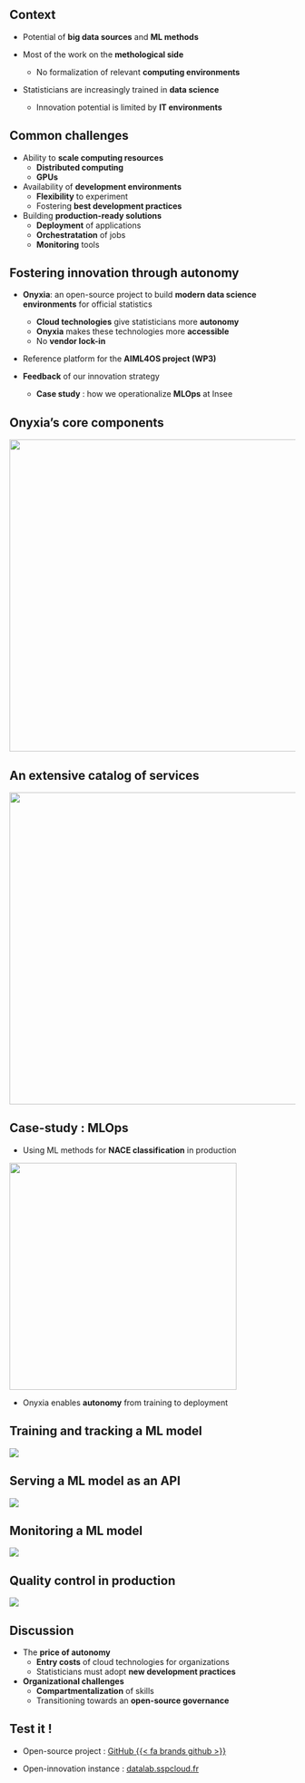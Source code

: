 
## Context

- Potential of [**big data sources**]{.orange} and [**ML methods**]{.orange}

- Most of the work on the [**methological side**]{.orange}
  - No formalization of relevant [**computing environments**]{.blue2}

- Statisticians are increasingly trained in [**data science**]{.orange}
  - Innovation potential is limited by [**IT environments**]{.blue2}

## Common challenges

- Ability to [**scale computing resources**]{.orange}
  - [**Distributed computing**]{.blue2}
  - [**GPUs**]{.blue2}

- Availability of [**development environments**]{.orange}
  - [**Flexibility**]{.blue2} to experiment
  - Fostering [**best development practices**]{.blue2}

- Building [**production-ready solutions**]{.orange}
  - [**Deployment**]{.blue2} of applications
  - [**Orchestratation**]{.blue2} of jobs
  - [**Monitoring**]{.blue2} tools

## Fostering innovation through autonomy

- [**Onyxia**]{.orange}: an open-source project to build [**modern data science environments**]{.orange} for official statistics
  - [**Cloud technologies**]{.blue2} give statisticians more [**autonomy**]{.blue2}
  - [**Onyxia**]{.blue2} makes these technologies more [**accessible**]{.blue2}
  - No [**vendor lock-in**]{.blue2}

- Reference platform for the [**AIML4OS project (WP3)**]{.orange}

- [**Feedback**]{.orange} of our innovation strategy
  - [**Case study**]{.blue2} : how we operationalize [**MLOps**]{.blue2} at Insee

## Onyxia's core components

![](img/onyxia-components.png){height="550" fig-align="center"}

## An extensive catalog of services

![](img/onyxia-catalog.png){height="550" fig-align="center"}

## Case-study : MLOps

- Using ML methods for [**NACE classification**]{.orange} in production

![](img/mlops-cycle.png){height="400" fig-align="center"}

- Onyxia enables [**autonomy**]{.orange} from training to deployment


## Training and tracking a ML model

![](img/mlflow-model-registry.png){fig-align="center"}

<!-- - MLflow as the cornerstone of the project

- Orchestration for training (Argo Workflows) -->

## Serving a ML model as an API

![](img/api-datalab.png){fig-align="center"}

<!-- - Horizontal scaling (replicas, reproducibility)
- Orchestration (ArgoCD) -->

## Monitoring a ML model

![](img/monitoring-datalab.png){fig-align="center"}

<!-- - Technical monitoring vs Methodological monitoring
- Data drift / Concept drift 
- Home made dashboard -->

## Quality control in production

![](img/annotation-datalab.png){fig-align="center"}

<!-- - Golden test dataset
- Triggering model retraining -->

## Discussion

- The [**price of autonomy**]{.orange}
  - [**Entry costs**]{.blue2} of cloud technologies for organizations
  - Statisticians must adopt [**new development practices**]{.blue2}

- [**Organizational challenges**]{.orange}
  - [**Compartmentalization**]{.blue2} of skills
  - Transitioning towards an [**open-source governance**]{.blue2}

## Test it !

- Open-source project : [GitHub {{< fa brands github >}}](https://github.com/InseeFrLab/onyxia)

- Open-innovation instance : [datalab.sspcloud.fr](https://datalab.sspcloud.fr/)
